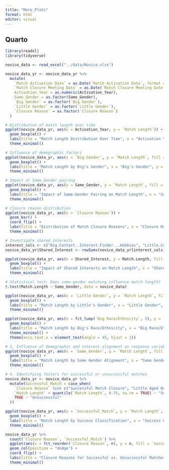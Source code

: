 ```yaml
---
title: "More_Plots"
format: html
editor: visual
---
```


## Quarto

```r
library(readxl)
library(tidyverse)
```

```r
novice_data <- read_excel("../data/Novice.xlsx")
```

```r
novice_data_yr <- novice_data_yr %>%
  mutate(
    `Match Activation Date` = as.Date(`Match Activation Date`, format = "%m/%d/%Y"),
    `Match Closure Meeting Date` = as.Date(`Match Closure Meeting Date`, format = "%m/%d/%Y"),
    Activation_Year = as.numeric(Activation_Year),
    Same_Gender = as.factor(Same_Gender),
    `Big Gender` = as.factor(`Big Gender`),
    `Little Gender` = as.factor(`Little Gender`),
    `Closure Reason` = as.factor(`Closure Reason`)
  )
```

```r
# Distribution of match length over time
ggplot(novice_data_yr, aes(x = Activation_Year, y = `Match Length`)) +
  geom_boxplot() +
  labs(title = "Match Length Distribution Over Time", x = "Activation Year", y = "Match Length (days)") +
  theme_minimal()
```

```r
# Influence of demographic factors
ggplot(novice_data_yr, aes(x = `Big Gender`, y = `Match Length`, fill = `Big Gender`)) +
  geom_boxplot() +
  labs(title = "Match Length by Big's Gender", x = "Big's Gender", y = "Match Length (days)") +
  theme_minimal()
```

```r
# Impact of Same_Gender pairing
ggplot(novice_data_yr, aes(x = Same_Gender, y = `Match Length`, fill = Same_Gender)) +
  geom_boxplot() +
  labs(title = "Impact of Same-Gender Pairing on Match Length", x = "Same Gender", y = "Match Length (days)") +
  theme_minimal()
```

```r
# Closure reason distribution
ggplot(novice_data_yr, aes(x = `Closure Reason`)) +
  geom_bar() +
  coord_flip() +
  labs(title = "Distribution of Match Closure Reasons", x = "Closure Reason", y = "Count") +
  theme_minimal()
```

```r
# Investigate shared interests
interest_cols <- c("Big.Contact..Interest.Finder...Hobbies", "Little.Contact..Interest.Finder...Hobbies")
novice_data_yr$Shared_Interest <- rowSums(novice_data_yr[interest_cols] == "Yes", na.rm = TRUE) > 0

ggplot(novice_data_yr, aes(x = Shared_Interest, y = Match.Length, fill = Shared_Interest)) +
  geom_boxplot() +
  labs(title = "Impact of Shared Interests on Match Length", x = "Shared Interest", y = "Match Length (days)") +
  theme_minimal()
```

```r
# Statistical test: Does same-gender matching influence match length?
t.test(Match.Length ~ Same_Gender, data = novice_data)
```

```r
ggplot(novice_data_yr, aes(x = `Little Gender`, y = `Match Length`, fill = `Little Gender`)) +
  geom_boxplot() +
  labs(title = "Match Length by Little's Gender", x = "Little Gender", y = "Match Length") +
  theme_minimal()
```

```r
ggplot(novice_data_yr, aes(x = fct_lump(`Big Race/Ethnicity`, 5), y = `Match Length`, fill = `Big Race/Ethnicity`)) +
  geom_boxplot() +
  labs(title = "Match Length by Big's Race/Ethnicity", x = "Big Race/Ethnicity", y = "Match Length") +
  theme_minimal() +
  theme(axis.text.x = element_text(angle = 45, hjust = 1))
```

```r
# 3. Influence of demographic and interest alignment on response variable distributions
ggplot(novice_data_yr, aes(x = `Same_Gender`, y = `Match Length`, fill = `Same_Gender`)) +
  geom_boxplot() +
  labs(title = "Match Length by Same Gender Alignment", x = "Same Gender", y = "Match Length") +
  theme_minimal()
```

```r
# 4. Identifying factors for successful or unsuccessful matches
novice_data_yr <- novice_data_yr %>%
  mutate(Successful_Match = case_when(
    `Closure Reason` %in% c("Successful Match Closure", "Little Aged Out") ~ "Successful",
    `Match Length` > quantile(`Match Length`, 0.75, na.rm = TRUE) ~ "Successful",
    TRUE ~ "Unsuccessful"
  ))
```

```r
ggplot(novice_data_yr, aes(x = `Successful_Match`, y = `Match Length`, fill = `Successful_Match`)) +
  geom_boxplot() +
  labs(title = "Match Length by Success Classification", x = "Success Category", y = "Match Length") +
  theme_minimal()
```

```r
novice_data_yr %>%
  count(`Closure Reason`, `Successful_Match`) %>%
  ggplot(aes(x = fct_reorder(`Closure Reason`, n), y = n, fill = `Successful_Match`)) +
  geom_col(position = "dodge") +
  coord_flip() +
  labs(title = "Closure Reasons for Successful vs. Unsuccessful Matches", x = "Closure Reason", y = "Count") +
  theme_minimal()
```
